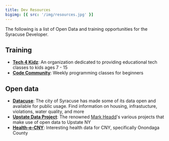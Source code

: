 ```yaml
---
title: Dev Resources
bigimg: [{ src: '/img/resources.jpg' }]
---
```


The following is a list of Open Data and training opportunities for the Syracuse Developer.

## Training

- **[Tech 4 Kidz](https://tech4kidz.net)**:
  An organization dedicated to providing educational tech classes to kids ages 7 - 15
- **[Code Community](https://codecommunity.io)**: Weekly programming classes for beginners

## Open data

- **[Datacuse](http://data.syrgov.net)**: The city of Syracuse has made some of its data open and available for public usage. Find information on housing, infrastucture, violations, water quality, and more
- **[Upstate Data Project](https://dataupstate.org/projects/)**: The renowned [Mark Headd](https://twitter.com/mheadd)'s various projects that make use of open data to Upstate NY
- **[Health-e-CNY](http://www.healthecny.org/index.php?module=Tiles&controller=index&action=display&alias=OnondagaData)**: Interesting health data for CNY, specifically Onondaga County
